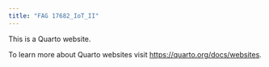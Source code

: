 ```yaml
---
title: "FAG 17682_IoT_II"
---
```


This is a Quarto website.

To learn more about Quarto websites visit <https://quarto.org/docs/websites>.
